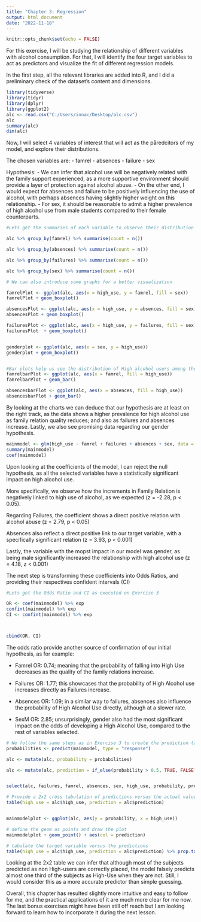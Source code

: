 ---
title: "Chapter 3: Regression"
output: html_document
date: "2022-11-18"
---

```{r setup, include=FALSE}
knitr::opts_chunk$set(echo = FALSE)
```

For this exercise, I will be studying the relationship of different variables with alcohol consumption. For that, I will identify the four target variables to act as predictors and visualize the fit of different regression models.

In the first step, all the relevant libraries are added into R, and I did a preliminary check of the dataset's content and dimensions.


```{r}
library(tidyverse)
library(tidyr)
library(dplyr)
library(ggplot2)
alc <- read.csv("C:/Users/innac/Desktop/alc.csv")
alc
summary(alc)
dim(alc)

```
Now, I will select 4 variables of interest that will act as the påredcitors of my model, and explore their distributions.

The chosen variables are:
- famrel
- absences
- failure
- sex


Hypothesis: 
- We can infer that alcohol use will be negatively related with the family support experienced, as a more supportive environment should provide a layer of protection against alcohol abuse.
- On the other end, I would expect for absences and failure to be positively influencing the use of alcohol, with perhaps absences having slightly higher weight on this relationship.
- For sex, it should be reasonable to admit a higher prevalence of high alcohol use from male students compared to their female counterparts.

```{r pressure, echo=FALSE}
#Lets get the summaries of each variable to observe their distribution

alc %>% group_by(famrel) %>% summarise(count = n())

alc %>% group_by(absences) %>% summarise(count = n())

alc %>% group_by(failures) %>% summarise(count = n())

alc %>% group_by(sex) %>% summarise(count = n())

# We can also introduce some graphs for a better visualization

famrelPlot <- ggplot(alc, aes(x = high_use, y = famrel, fill = sex))
famrelPlot + geom_boxplot()

absencesPlot <- ggplot(alc, aes(x = high_use, y = absences, fill = sex))
absencesPlot + geom_boxplot()

failuresPlot <- ggplot(alc, aes(x = high_use, y = failures, fill = sex))
failuresPlot  + geom_boxplot()


genderplot <- ggplot(alc, aes(x = sex, y = high_use))
genderplot + geom_boxplot()


#Bar plots help us see the distribution of High alcohol users among the rest of variables
famrelbarPlot <- ggplot(alc, aes(x = famrel, fill = high_use))
famrelbarPlot + geom_bar()

absencesbarPlot <- ggplot(alc, aes(x = absences, fill = high_use))
absencesbarPlot + geom_bar()

```
By looking at the charts we can deduce that our hypothesis are at least on the right track, as the data shows a higher prevalence for high alcohol use as family relation quality reduces; and also as failures and absences increase. Lastly, we also see promising data regarding our gender hypothesis.


```{r}
mainmodel <- glm(high_use ~ famrel + failures + absences + sex, data = alc, family = "binomial")
summary(mainmodel)
coef(mainmodel)

```
Upon looking at the coefficients of the model, I can reject the null hypothesis, as all the selected variables have a statistically significant impact on high alcohol use. 

More specifically, we observe how the increments in Family Relation is negatively linked to high use of alcohol, as we expected (z = -2.28, p < 0.05).

Regarding Failures, the coefficient shows a direct positive relation with alcohol abuse (z = 2.79, p < 0.05)

Absences also reflect a direct positive link to our target variable, with a specifically significant relation (z = 3.93, p < 0.001)

Lastly, the variable with the mopst impact in our model was gender, as being male significantly increased the relationship with high alcohol use (z = 4.18, z < 0.001)



The next step is transforming these coefficients into Odds Ratios, and providing their respectives confident intervals (CI)

```{r}
#Lets get the Odds Ratio and CI as executed on Exercise 3

OR <- coef(mainmodel) %>% exp
confint(mainmodel) %>% exp
CI <- confint(mainmodel) %>% exp



cbind(OR, CI)
```

The odds ratio provide another source of confirmation of our initial hypothesis, as for example:

- Famrel OR: 0.74; meaning that the probability of falling into High Use decreases as the quality of the family relations increase.

- Failures OR: 1.77; this showcases that the probability of High Alcohol use increases directly as Failures increase.

- Absences OR: 1.09; in a similar way to failures, absences also influence the probability of High Alcohol Use directly, although at a slower rate.

- SexM OR: 2.85; unsurprisingly, gender also had the most significant impact on the odds of developing a High Alcohol Use, compared to the rest of variables selected.




```{r}

# We follow the same steps as in Exercise 3 to create the prediction table.
probabilities <- predict(mainmodel, type = "response")

alc <- mutate(alc, probability = probabilities)

alc <- mutate(alc, prediction = if_else(probability > 0.5, TRUE, FALSE))


select(alc, failures, famrel, absences, sex, high_use, probability, prediction) %>% tail(10)

# Provide a 2x2 cross tabulation of predictions versus the actual values and optionally display a graphic visualizing both the actual values and the predictions.
table(high_use = alc$high_use, prediction = alc$prediction)


mainmodelplot <- ggplot(alc, aes(y = probability, x = high_use))

# define the geom as points and draw the plot
mainmodelplot + geom_point() + aes(col = prediction)

# tabulate the target variable versus the predictions
table(high_use = alc$high_use, prediction = alc$prediction) %>% prop.table() %>% addmargins()
```
Looking at the 2x2 table we can infer that although most of the subjects predicted as non High-users are correctly placed, the model falsely predicts almost one third of the subjects as High-Use when they are not. Still, I would consider this as a more accurate predictor than simple guessing.


Overall, this chapter has resulted slightly more intuitive and easy to follow for me, and the practical applications of it are much more clear for me now. The last bonus exercises might have been still off reach but I am looking forward to learn how to incorporate it during the next lesson.



